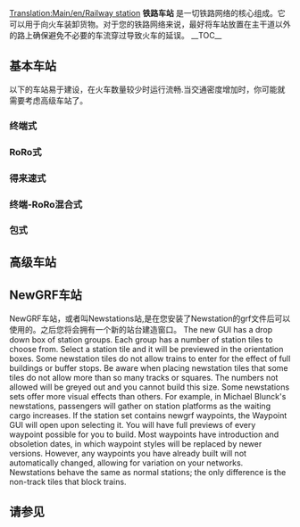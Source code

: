 [[Translation:Main/en/Railway station]]{{zh/目录}}
'''铁路车站''' 是一切铁路网络的核心组成。它可以用于向火车装卸货物。对于您的铁路网络来说，最好将车站放置在主干道以外的路上确保避免不必要的车流穿过导致火车的延误。
__TOC__
{{en/-}}
==基本车站==
以下的车站易于建设，在火车数量较少时运行流畅.当交通密度增加时，你可能就需要考虑高级车站了。
===终端式===
===RoRo式===
===得来速式===
===终端-RoRo混合式===
===包式===

==高级车站==
==NewGRF车站==
NewGRF车站，或者叫Newstations站,是在您安装了Newstation的grf文件后可以使用的。之后您将会拥有一个新的站台建造窗口。
The new GUI has a drop down box of station groups. Each group has a number of station tiles to choose from. Select a station tile and it will be previewed in the orientation boxes. Some newstation tiles do not allow trains to enter for the effect of full buildings or buffer stops. Be aware when placing newstation tiles that some tiles do not allow more than so many tracks or squares. The numbers not allowed will be greyed out and you cannot build this size. Some newstations sets offer more visual effects than others. For example, in Michael Blunck's newstations, passengers will gather on station platforms as the waiting cargo increases.
If the station set contains newgrf waypoints, the Waypoint GUI will open upon selecting it. You will have full previews of every waypoint possible for you to build. Most waypoints have introduction and obsoletion dates, in which waypoint styles will be replaced by newer versions. However, any waypoints you have already built will not automatically changed, allowing for variation on your networks.
Newstations behave the same as normal stations; the only difference is the non-track tiles that block trains.
==请参见==